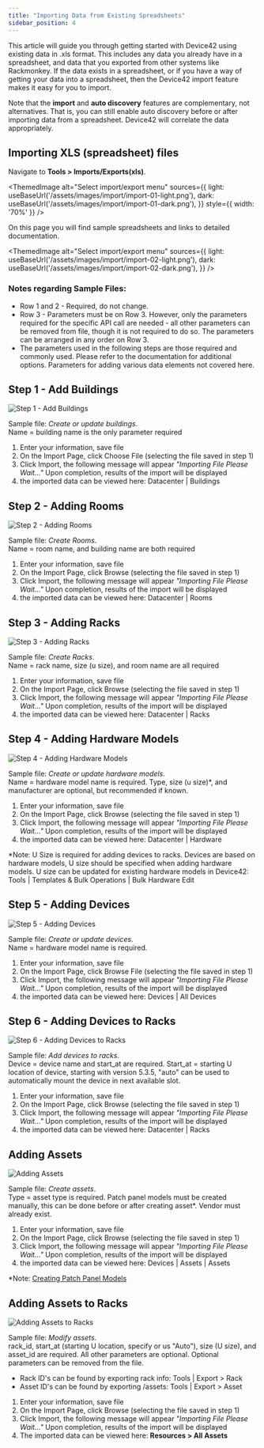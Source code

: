 ```yaml
---
title: "Importing Data from Existing Spreadsheets"
sidebar_position: 4
---
```



This article will guide you through getting started with Device42 using existing data in .xls format. This includes any data you already have in a spreadsheet, and data that you exported from other systems like Rackmonkey. If the data exists in a spreadsheet, or if you have a way of getting your data into a spreadsheet, then the Device42 import feature makes it easy for you to import.

Note that the **import** and **auto discovery** features are complementary, not alternatives. That is, you can still enable auto discovery before or after importing data from a spreadsheet. Device42 will correlate the data appropriately.

## Importing XLS (spreadsheet) files

Navigate to **Tools > Imports/Exports(xls)**. 

<ThemedImage
  alt="Select import/export menu"
  sources={{
    light: useBaseUrl('/assets/images/import/import-01-light.png'),
    dark: useBaseUrl('/assets/images/import/import-01-dark.png'),
  }}
  style={{ width: '70%' }} 
/>

On this page you will find sample spreadsheets and links to detailed documentation.

<ThemedImage
  alt="Select import/export menu"
  sources={{
    light: useBaseUrl('/assets/images/import/import-02-light.png'),
    dark: useBaseUrl('/assets/images/import/import-02-dark.png'),
  }}
/>


### Notes regarding Sample Files:

- Row 1 and 2 - Required, do not change.
- Row 3 - Parameters must be on Row 3. However, only the parameters required for the specific API call are needed - all other parameters can be removed from file, though it is not required to do so. The parameters can be arranged in any order on Row 3.
- The parameters used in the following steps are those required and commonly used. Please refer to the documentation for additional options. Parameters for adding various data elements not covered here.

## Step 1 - Add Buildings

![Step 1 - Add Buildings](/assets/images/apibuildings2.png)

Sample file: _Create or update buildings_.  
Name = building name is the only parameter required

1. Enter your information, save file
2. On the Import Page, click Choose File (selecting the file saved in step 1)
3. Click Import, the following message will appear _"Importing File Please Wait..."_ Upon completion, results of the import will be displayed
4. the imported data can be viewed here: Datacenter | Buildings

## Step 2 - Adding Rooms

![Step 2 - Adding Rooms](/assets/images/apirooms2.png)

Sample file: _Create Rooms_.  
Name = room name, and building name are both required

1. Enter your information, save file
2. On the Import Page, click Browse (selecting the file saved in step 1)
3. Click Import, the following message will appear _"Importing File Please Wait..."_ Upon completion, results of the import will be displayed
4. the imported data can be viewed here: Datacenter | Rooms

## Step 3 - Adding Racks

![Step 3 - Adding Racks](/assets/images/apiracks2.png)

Sample file: _Create Racks_.  
Name = rack name, size (u size), and room name are all required

1. Enter your information, save file
2. On the Import Page, click Browse (selecting the file saved in step 1)
3. Click Import, the following message will appear _"Importing File Please Wait..."_ Upon completion, results of the import will be displayed
4. the imported data can be viewed here: Datacenter | Racks

## Step 4 - Adding Hardware Models

![Step 4 - Adding Hardware Models](/assets/images/apiaddinghardware.png)

Sample file: _Create or update hardware models_.  
Name = hardware model name is required. Type, size (u size)\*, and manufacturer are optional, but recommended if known.

1. Enter your information, save file
2. On the Import Page, click Browse (selecting the file saved in step 1)
3. Click Import, the following message will appear _"Importing File Please Wait..."_ Upon completion, results of the import will be displayed
4. the imported data can be viewed here: Datacenter | Hardware

\*Note: U Size is required for adding devices to racks. Devices are based on hardware models, U size should be specified when adding hardware models. U size can be updated for existing hardware models in Device42: Tools | Templates & Bulk Operations | Bulk Hardware Edit

## Step 5 - Adding Devices

![Step 5 - Adding Devices](/assets/images/apidevices.png)

Sample file: _Create or update devices_.  
Name = hardware model name is required.

1. Enter your information, save file
2. On the Import Page, click Browse File (selecting the file saved in step 1)
3. Click Import, the following message will appear _"Importing File Please Wait..."_ Upon completion, results of the import will be displayed
4. the imported data can be viewed here: Devices | All Devices

## Step 6 - Adding Devices to Racks

![Step 6 - Adding Devices to Racks](/assets/images/apidevrack.png)

Sample file: _Add devices to racks_.  
Device = device name and start\_at are required. Start\_at = starting U location of device, starting with version 5.3.5, "auto" can be used to automatically mount the device in next available slot.

1. Enter your information, save file
2. On the Import Page, click Browse (selecting the file saved in step 1)
3. Click Import, the following message will appear _"Importing File Please Wait..."_ Upon completion, results of the import will be displayed
4. the imported data can be viewed here: Datacenter | Racks

## Adding Assets

![Adding Assets](/assets/images/apiassetscreate.png)

Sample file: _Create assets_.  
Type = asset type is required. Patch panel models must be created manually, this can be done before or after creating asset\*. Vendor must already exist.

1. Enter your information, save file
2. On the Import Page, click Browse (selecting the file saved in step 1)
3. Click Import, the following message will appear _"Importing File Please Wait..."_ Upon completion, results of the import will be displayed
4. the imported data can be viewed here: Devices | Assets | Assets

\*Note: [Creating Patch Panel Models](infrastructure-management/connectivity/patch-panels/creating-patch-panels-from-scratch-in-device42-an-example.mdx)

## Adding Assets to Racks

![Adding Assets to Racks](/assets/images/apiassetsupdate.png)

Sample file: _Modify assets_.  
rack\_id, start\_at (starting U location, specify or us "Auto"), size (U size), and asset\_id are required. All other parameters are optional. Optional parameters can be removed from the file.

- Rack ID's can be found by exporting rack info: Tools | Export > Rack
- Asset ID's can be found by exporting /assets: Tools | Export > Asset

1. Enter your information, save file
2. On the Import Page, click Browse (selecting the file saved in step 1)
3. Click Import, the following message will appear _"Importing File Please Wait..."_ Upon completion, results of the import will be displayed
4. The imported data can be viewed here: **Resources > All Assets**
